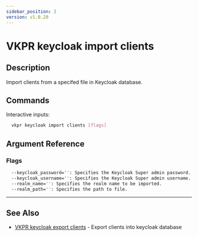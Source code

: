 ```yaml
---
sidebar_position: 2
version: v1.0.20
---
```


# VKPR keycloak import clients

## Description

Import clients from a specifed file in Keycloak database.

## Commands

Interactive inputs:

```bash
  vkpr keycloak import clients [flags]
```

## Argument Reference

### Flags

```sh
  --keycloak_password='': Specifies the Keycloak Super admin password.
  --keycloak_username='': Specifies the Keycloak Super admin username.
  --realm_name='': Specifies the realm name to be imported.
  --realm_path='': Specifies the path to file.
```

---

## See Also

- [VKPR keycloak export clients](/docs/commands/keycloak/export/clients) - Export clients into keycloak database

